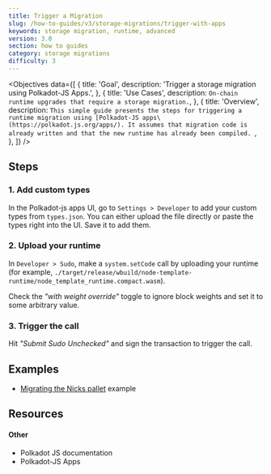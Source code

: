 ```yaml
---
title: Trigger a Migration
slug: /how-to-guides/v3/storage-migrations/trigger-with-apps
keywords: storage migration, runtime, advanced
version: 3.0 
section: how to guides
category: storage migrations
difficulty: 3
---
```


<Objectives
  data={[
    {
      title: 'Goal',
      description: 'Trigger a storage migration using Polkadot-JS Apps.',
    },
    {
      title: 'Use Cases',
      description:
        `On-chain runtime upgrades that require a storage migration.`,
    },
    {
      title: 'Overview',
      description:
        `This simple guide presents the steps for triggering a runtime migration using [Polkadot-JS apps\(https://polkadot.js.org/apps/).
        It assumes that migration code is already written and that the new runtime has already been compiled.
        `,
    },
  ]}
/>

## Steps

### 1. Add custom types

In the Polkadot-js apps UI, go to `Settings > Developer` to add your custom types from `types.json`. You can either upload the file directly or paste the types right into the UI. Save it to add them.

### 2. Upload your runtime

In `Developer > Sudo`, make a `system.setCode` call by uploading your runtime (for example, `./target/release/wbuild/node-template-runtime/node_template_runtime.compact.wasm`).

Check the _"with weight override"_ toggle to ignore block weights and set it to some arbitrary value.

### 3. Trigger the call

Hit _"Submit Sudo Unchecked"_ and sign the transaction to trigger the call.

## Examples

- [Migrating the Nicks pallet](https://github.com/substrate-developer-hub/migration-example/pull/2/files) example

## Resources

#### Other

- <ExternalLink url="https://polkadot.js.org/docs/">
    Polkadot JS documentation
  </ExternalLink>
- <ExternalLink url="https://polkadot.js.org/apps/">
    Polkadot-JS Apps
  </ExternalLink>
